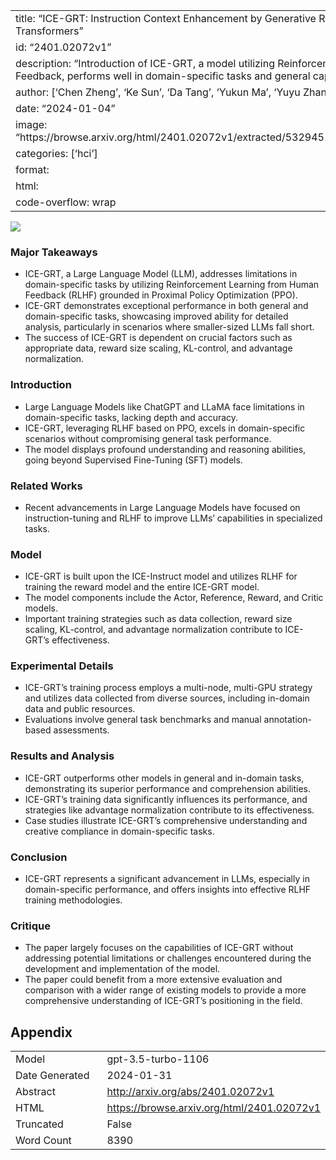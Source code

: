 
---
title: "ICE-GRT: Instruction Context Enhancement by Generative Reinforcement based Transformers"
id: "2401.02072v1"
description: "Introduction of ICE-GRT, a model utilizing Reinforcement Learning from Human Feedback, performs well in domain-specific tasks and general capabilities."
author: ['Chen Zheng', 'Ke Sun', 'Da Tang', 'Yukun Ma', 'Yuyu Zhang', 'Chenguang Xi', 'Xun Zhou']
date: "2024-01-04"
image: "https://browse.arxiv.org/html/2401.02072v1/extracted/5329451/images/model_architecture.png"
categories: ['hci']
format:
  html:
    code-overflow: wrap
---

![](https://browse.arxiv.org/html/2401.02072v1/extracted/5329451/images/model_architecture.png)

### Major Takeaways
- ICE-GRT, a Large Language Model (LLM), addresses limitations in domain-specific tasks by utilizing Reinforcement Learning from Human Feedback (RLHF) grounded in Proximal Policy Optimization (PPO).
- ICE-GRT demonstrates exceptional performance in both general and domain-specific tasks, showcasing improved ability for detailed analysis, particularly in scenarios where smaller-sized LLMs fall short.
- The success of ICE-GRT is dependent on crucial factors such as appropriate data, reward size scaling, KL-control, and advantage normalization.

### Introduction
- Large Language Models like ChatGPT and LLaMA face limitations in domain-specific tasks, lacking depth and accuracy.
- ICE-GRT, leveraging RLHF based on PPO, excels in domain-specific scenarios without compromising general task performance.
- The model displays profound understanding and reasoning abilities, going beyond Supervised Fine-Tuning (SFT) models.

### Related Works
- Recent advancements in Large Language Models have focused on instruction-tuning and RLHF to improve LLMs' capabilities in specialized tasks.

### Model
- ICE-GRT is built upon the ICE-Instruct model and utilizes RLHF for training the reward model and the entire ICE-GRT model.
- The model components include the Actor, Reference, Reward, and Critic models.
- Important training strategies such as data collection, reward size scaling, KL-control, and advantage normalization contribute to ICE-GRT's effectiveness.

### Experimental Details
- ICE-GRT's training process employs a multi-node, multi-GPU strategy and utilizes data collected from diverse sources, including in-domain data and public resources.
- Evaluations involve general task benchmarks and manual annotation-based assessments.

### Results and Analysis
- ICE-GRT outperforms other models in general and in-domain tasks, demonstrating its superior performance and comprehension abilities.
- ICE-GRT's training data significantly influences its performance, and strategies like advantage normalization contribute to its effectiveness.
- Case studies illustrate ICE-GRT's comprehensive understanding and creative compliance in domain-specific tasks.

### Conclusion
- ICE-GRT represents a significant advancement in LLMs, especially in domain-specific performance, and offers insights into effective RLHF training methodologies.

### Critique
- The paper largely focuses on the capabilities of ICE-GRT without addressing potential limitations or challenges encountered during the development and implementation of the model.
- The paper could benefit from a more extensive evaluation and comparison with a wider range of existing models to provide a more comprehensive understanding of ICE-GRT's positioning in the field.

## Appendix

|          |          |
|----------|----------|
| Model     | gpt-3.5-turbo-1106       |
| Date Generated     | 2024-01-31       |
| Abstract | [http://arxiv.org/abs/2401.02072v1](http://arxiv.org/abs/2401.02072v1)        |
| HTML     | [https://browse.arxiv.org/html/2401.02072v1](https://browse.arxiv.org/html/2401.02072v1)       |
| Truncated       | False       |
| Word Count       | 8390       |